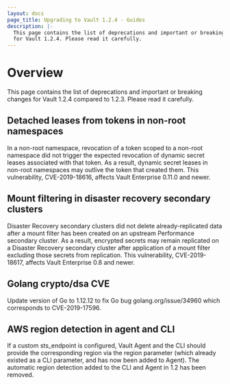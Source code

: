 ```yaml
---
layout: docs
page_title: Upgrading to Vault 1.2.4 - Guides
description: |-
  This page contains the list of deprecations and important or breaking changes
  for Vault 1.2.4. Please read it carefully.
---
```


# Overview

This page contains the list of deprecations and important or breaking changes
for Vault 1.2.4 compared to 1.2.3. Please read it carefully.

## Detached leases from tokens in non-root namespaces

In a non-root namespace, revocation of a token scoped to a non-root namespace
did not trigger the expected revocation of dynamic secret leases associated with
that token. As a result, dynamic secret leases in non-root namespaces may
outlive the token that created them. This vulnerability, CVE-2019-18616, affects
Vault Enterprise 0.11.0 and newer.

## Mount filtering in disaster recovery secondary clusters

Disaster Recovery secondary clusters did not delete already-replicated data
after a mount filter has been created on an upstream Performance secondary
cluster. As a result, encrypted secrets may remain replicated on a Disaster
Recovery secondary cluster after application of a mount filter excluding those
secrets from replication. This vulnerability, CVE-2019-18617, affects Vault
Enterprise 0.8 and newer.

## Golang crypto/dsa CVE

Update version of Go to 1.12.12 to fix Go bug golang.org/issue/34960 which
corresponds to CVE-2019-17596.

## AWS region detection in agent and CLI

If a custom sts_endpoint is configured, Vault Agent and the CLI should provide
the corresponding region via the region parameter (which already existed as a
CLI parameter, and has now been added to Agent). The automatic region detection
added to the CLI and Agent in 1.2 has been removed.
